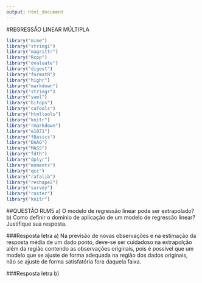 ```yaml
---
output: html_document
---
```

#REGRESSÃO LINEAR MÚLTIPLA
```r
library("mime")
library("stringi")
library("magrittr") 
library("Rcpp")
library("evaluate")
library("digest")
library("formatR")
library("highr")
library("markdown")
library("stringr")
library("yaml")
library("bitops")
library("caTools")
library("htmltools")
library("knitr")
library("rmarkdown")
library("e1071")
library("fBasics")
library("DAAG")
library("MASS")
library("fdth")
library("dplyr")
library("moments")
library("qcc")
library("rafalib")
library("reshape2")
library("survey")
library("raster")
library("knitr")
```

##QUESTÃO RLM5
a) O modelo de regressão linear pode ser extrapolado? 
b) Como definir o domínio de aplicação de um modelo de regressão linear? Justifique sua resposta.

###Resposta letra a)
Na previsão de novas observações e na estimação da resposta média de um dado ponto, deve-se ser cuidadoso na extrapolção além da região contendo as observações originais, pois é possível que um modelo que se ajuste de forma adequada na região dos dados originais, não se ajuste de forma satisfatória fora daquela faixa.

###Resposta letra b)

